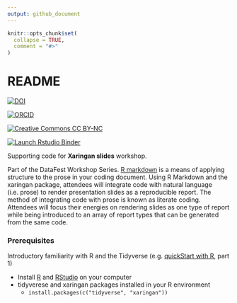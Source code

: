 ```yaml
---
output: github_document
---
```


<!-- README.md is generated from README.Rmd. Please edit that file -->

```r
knitr::opts_chunk$set(
  collapse = TRUE,
  comment = "#>"
)
```

# README

<!-- badges: start -->
[![DOI](https://zenodo.org/badge/DOI/10.5281/zenodo.4908860.svg)](https://doi.org/10.5281/zenodo.4908860)

[![ORCID](https://img.shields.io/badge/ORCID-0000--0002--3600--0972-A6CE39?logo=ORCID&logoColor=A6CE39 "ORCID")](https://orcid.org/0000-0002-3600-0972)

[![Creative Commons CC BY-NC](https://img.shields.io/badge/Creative Commons-BY--NC-EF9421?logo=creative commons&logoColor=EF9421 "CC BY-NC")](https://creativecommons.org/licenses/by-nc-nd/4.0/)  

[![Launch Rstudio Binder](http://mybinder.org/badge_logo.svg)](https://mybinder.org/v2/gh/libjohn/workshop_slides_markdown_xaringan/master?urlpath=rstudio)
<!-- badges: end -->

Supporting code for **Xaringan slides** workshop.

Part of the DataFest Workshop Series. [R markdown](https://rmarkdown.rstudio.com/) is a means of applying structure to the prose in your coding document.  Using R Markdown and the xaringan package, attendees will integrate code with natural language (i.e. prose) to render presentation slides as a reproducible report.  The method of integrating code with prose is known as literate coding.  Attendees will focus their energies on rendering slides as one type of report while being introduced to an array of report types that can be generated from the same code.

### Prerequisites

Introductory familiarity with R and the Tidyverse (e.g. [quickStart with R](https://rfun.library.duke.edu/portfolio/r_flipped/), part 1)

- Install [R](https://cran.r-project.org/) and [RStudio](https://rstudio.com) on your computer
- tidyverese and xaringan packages installed in your R environment
    - `install.packages(c("tidyverse", "xaringan"))`



